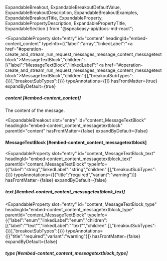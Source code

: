   ExpandableBreakout,
  ExpandableBreakoutDefaultValue,
  ExpandableBreakoutDescription,
  ExpandableBreakoutExamples,
  ExpandableBreakoutTitle,
  ExpandableProperty,
  ExpandablePropertyDescription,
  ExpandablePropertyTitle,
  ExpandableSection
} from "@speakeasy-api/docs-md-react";

<ExpandableSection>

<ExpandableProperty
  slot="entry"
  id="content"
  headingId="embed-content_content"
  typeInfo={{"label":"array","linkedLabel":"<a href=\"#operation-create_and_stream_run_request_messages_message_content_messagetextblock\">MessageTextBlock</a>","children":[{"label":"MessageTextBlock","linkedLabel":"<a href=\"#operation-create_and_stream_run_request_messages_message_content_messagetextblock\">MessageTextBlock</a>","children":[],"breakoutSubTypes":{}}],"breakoutSubTypes":{}}}
  typeAnnotations={[]}
  hasFrontMatter={true}
  expandByDefault={true}
>

<ExpandablePropertyTitle slot="title">

##### content [#embed-content_content]

</ExpandablePropertyTitle>

<ExpandablePropertyDescription slot="description">

The content of the message.

</ExpandablePropertyDescription>

</ExpandableProperty>

<ExpandableBreakout
  slot="entry"
  id="content_MessageTextBlock"
  headingId="embed-content_content_messagetextblock"
  parentId="content"
  hasFrontMatter={false}
  expandByDefault={false}
>

<ExpandableBreakoutTitle slot="title">

#### MessageTextBlock [#embed-content_content_messagetextblock]

</ExpandableBreakoutTitle>

<ExpandableBreakoutDescription slot="description">

</ExpandableBreakoutDescription>

<ExpandableBreakoutExamples slot="examples">

</ExpandableBreakoutExamples>

<ExpandableBreakoutDefaultValue slot="defaultValue">

</ExpandableBreakoutDefaultValue>

</ExpandableBreakout>

<ExpandableProperty
  slot="entry"
  id="content_MessageTextBlock_text"
  headingId="embed-content_content_messagetextblock_text"
  parentId="content_MessageTextBlock"
  typeInfo={{"label":"string","linkedLabel":"string","children":[],"breakoutSubTypes":{}}}
  typeAnnotations={[{"title":"required","variant":"warning"}]}
  hasFrontMatter={false}
  expandByDefault={false}
>

<ExpandablePropertyTitle slot="title">

##### text [#embed-content_content_messagetextblock_text]

</ExpandablePropertyTitle>

</ExpandableProperty>

<ExpandableProperty
  slot="entry"
  id="content_MessageTextBlock_type"
  headingId="embed-content_content_messagetextblock_type"
  parentId="content_MessageTextBlock"
  typeInfo={{"label":"enum","linkedLabel":"enum","children":[{"label":"\"text\"","linkedLabel":"\"text\"","children":[],"breakoutSubTypes":{}}],"breakoutSubTypes":{}}}
  typeAnnotations={[{"title":"required","variant":"warning"}]}
  hasFrontMatter={false}
  expandByDefault={false}
>

<ExpandablePropertyTitle slot="title">

##### type [#embed-content_content_messagetextblock_type]

</ExpandablePropertyTitle>

</ExpandableProperty>

</ExpandableSection>